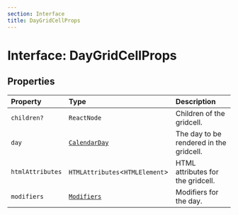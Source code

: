 ```yaml
---
section: Interface
title: DayGridCellProps
---
```


# Interface: DayGridCellProps

## Properties

| Property | Type | Description |
| :------ | :------ | :------ |
| `children?` | `ReactNode` | Children of the gridcell. |
| `day` | [`CalendarDay`](/docs/api/next/classes/CalendarDay.mdx) | The day to be rendered in the gridcell. |
| `htmlAttributes` | `HTMLAttributes`\<`HTMLElement`\> | HTML attributes for the gridcell. |
| `modifiers` | [`Modifiers`](/docs/api/next/type-aliases/Modifiers.mdx) | Modifiers for the day. |
